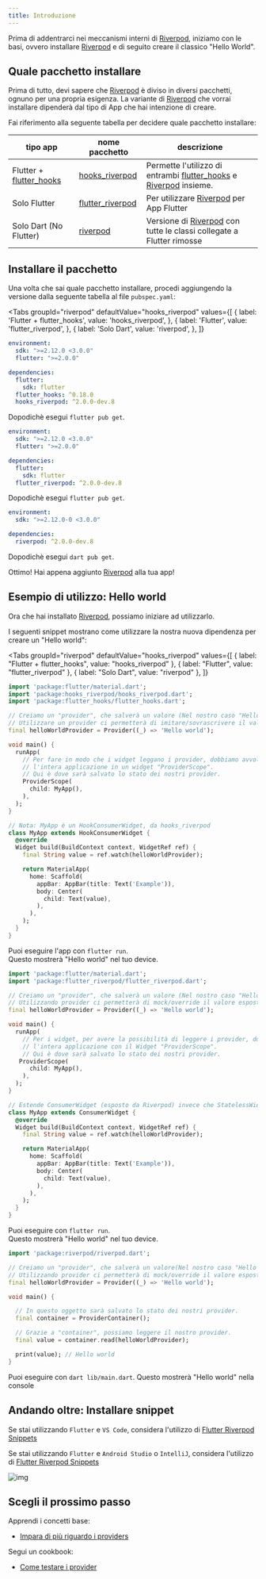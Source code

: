 ```yaml
---
title: Introduzione
---
```



Prima di addentrarci nei meccanismi interni di [Riverpod], iniziamo con le basi, ovvero
installare [Riverpod] e di seguito creare il classico "Hello World".

## Quale pacchetto installare

Prima di tutto, devi sapere che [Riverpod] è diviso in diversi pacchetti, ognuno per una propria esigenza.
La variante di [Riverpod] che vorrai installare dipenderà dal tipo di App che hai intenzione di creare.

Fai riferimento alla seguente tabella per decidere quale pacchetto installare:

| tipo app                  | nome pacchetto                                                                     | descrizione                                                            |
| ------------------------- | ---------------------------------------------------------------------------------- | ---------------------------------------------------------------------- |
| Flutter + [flutter_hooks] | [hooks_riverpod]                                                                   | Permette l'utilizzo di entrambi [flutter_hooks] e [Riverpod] insieme.  |
| Solo Flutter              | [flutter_riverpod]                                                                 | Per utilizzare [Riverpod] per App Flutter                              |
| Solo Dart (No Flutter)    | [riverpod](https://github.com/rrousselGit/river_pod/tree/master/packages/riverpod) | Versione di [Riverpod] con tutte le classi collegate a Flutter rimosse |

## Installare il pacchetto

Una volta che sai quale pacchetto installare, procedi aggiungendo la versione dalla seguente tabella al file `pubspec.yaml`:

<Tabs
  groupId="riverpod"
  defaultValue="hooks_riverpod"
  values={[
    { label: 'Flutter + flutter_hooks', value: 'hooks_riverpod', },
    { label: 'Flutter', value: 'flutter_riverpod', },
    { label: 'Solo Dart', value: 'riverpod', },
  ]}
>
<TabItem value="hooks_riverpod">

```yaml title="pubspec.yaml"
environment:
  sdk: ">=2.12.0 <3.0.0"
  flutter: ">=2.0.0"

dependencies:
  flutter:
    sdk: flutter
  flutter_hooks: ^0.18.0
  hooks_riverpod: ^2.0.0-dev.8
```

Dopodichè esegui `flutter pub get`.

</TabItem>
<TabItem value="flutter_riverpod">

```yaml title="pubspec.yaml"
environment:
  sdk: ">=2.12.0 <3.0.0"
  flutter: ">=2.0.0"

dependencies:
  flutter:
    sdk: flutter
  flutter_riverpod: ^2.0.0-dev.8
```

Dopodichè esegui `flutter pub get`.

</TabItem>
<TabItem value="riverpod">

```yaml title="pubspec.yaml"
environment:
  sdk: ">=2.12.0-0 <3.0.0"

dependencies:
  riverpod: ^2.0.0-dev.8
```

Dopodichè esegui `dart pub get`.

</TabItem>
</Tabs>

Ottimo! Hai appena aggiunto [Riverpod] alla tua app!

## Esempio di utilizzo: Hello world

Ora che hai installato [Riverpod], possiamo iniziare ad utilizzarlo.

I seguenti snippet mostrano come utilizzare la nostra nuova dipendenza per creare un "Hello world":

<Tabs
  groupId="riverpod"
  defaultValue="hooks_riverpod"
  values={[
    { label: "Flutter + flutter_hooks", value: "hooks_riverpod" },
    { label: "Flutter", value: "flutter_riverpod" },
    { label: "Solo Dart", value: "riverpod" },
  ]}
>
<TabItem value="hooks_riverpod">

```dart title="lib/main.dart"
import 'package:flutter/material.dart';
import 'package:hooks_riverpod/hooks_riverpod.dart';
import 'package:flutter_hooks/flutter_hooks.dart';

// Creiamo un "provider", che salverà un valore (Nel nostro caso "Hello world")
// Utilizzare un provider ci permetterà di imitare/sovrascrivere il valore esposto.
final helloWorldProvider = Provider((_) => 'Hello world');

void main() {
  runApp(
    // Per fare in modo che i widget leggano i provider, dobbiamo avvolgere
    // l'intera applicazione in un widget "ProviderScope".
    // Qui è dove sarà salvato lo stato dei nostri provider.
    ProviderScope(
      child: MyApp(),
    ),
  );
}

// Nota: MyApp è un HookConsumerWidget, da hooks_riverpod
class MyApp extends HookConsumerWidget {
  @override
  Widget build(BuildContext context, WidgetRef ref) {
    final String value = ref.watch(helloWorldProvider);

    return MaterialApp(
      home: Scaffold(
        appBar: AppBar(title: Text('Example')),
        body: Center(
          child: Text(value),
        ),
      ),
    );
  }
}
```

Puoi eseguire l'app con `flutter run`.  
Questo mostrerà "Hello world" nel tuo device.

</TabItem>
<TabItem value="flutter_riverpod">

```dart title="lib/main.dart"
import 'package:flutter/material.dart';
import 'package:flutter_riverpod/flutter_riverpod.dart';

// Creiamo un "provider", che salverà un valore (Nel nostro caso "Hello world")
// Utilizzando provider ci permetterà di mock/override il valore esposto.
final helloWorldProvider = Provider((_) => 'Hello world');

void main() {
  runApp(
    // Per i widget, per avere la possibilità di leggere i provider, dobbiamo avvolgere
    // l'intera applicazione con il Widget "ProviderScope".
    // Qui è dove sarà salvato lo stato dei nostri provider.
   ProviderScope(
      child: MyApp(),
    ),
  );
}

// Estende ConsumerWidget (esposto da Riverpod) invece che StatelessWidget
class MyApp extends ConsumerWidget {
  @override
  Widget build(BuildContext context, WidgetRef ref) {
    final String value = ref.watch(helloWorldProvider);

    return MaterialApp(
      home: Scaffold(
        appBar: AppBar(title: Text('Example')),
        body: Center(
          child: Text(value),
        ),
      ),
    );
  }
}
```

Puoi eseguire con `flutter run`.  
Questo mostrerà "Hello world" nel tuo device.

</TabItem>
<TabItem value="riverpod">

```dart title="lib/main.dart"
import 'package:riverpod/riverpod.dart';

// Creiamo un "provider", che salverà un valore(Nel nostro caso "Hello world")
// Utilizzando provider ci permetterà di mock/override il valore esposto.
final helloWorldProvider = Provider((_) => 'Hello world');

void main() {

  // In questo oggetto sarà salvato lo stato dei nostri provider.
  final container = ProviderContainer();

  // Grazie a "container", possiamo leggere il nostro provider.
  final value = container.read(helloWorldProvider);

  print(value); // Hello world
}
```

Puoi eseguire con `dart lib/main.dart`.
Questo mostrerà "Hello world" nella console

</TabItem>
</Tabs>

## Andando oltre: Installare snippet

Se stai utilizzando `Flutter` e `VS Code`, considera l'utilizzo di [Flutter Riverpod Snippets](https://marketplace.visualstudio.com/items?itemName=robert-brunhage.flutter-riverpod-snippets)

Se stai utilizzando `Flutter` e `Android Studio` o `IntelliJ`, considera l'utilizzo di [Flutter Riverpod Snippets](https://plugins.jetbrains.com/plugin/14641-flutter-riverpod-snippets)

![img](/img/snippets/greetingProvider.gif)

## Scegli il prossimo passo

Apprendi i concetti base:

- [Impara di più riguardo i providers](/docs/concepts/providers)

Segui un cookbook:

- [Come testare i provider](/docs/cookbooks/testing)

[riverpod]: https://github.com/rrousselgit/river_pod
[hooks_riverpod]: https://pub.dev/packages/hooks_riverpod
[flutter_riverpod]: https://pub.dev/packages/flutter_riverpod
[flutter_hooks]: https://github.com/rrousselGit/flutter_hooks
